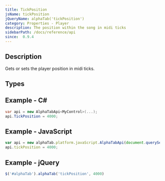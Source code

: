 ```yaml
---
title: TickPosition
jsName: tickPosition
jQueryName: alphaTab('tickPosition')
category: Properties - Player
description: The position within the song in midi ticks
sidebarPath: /docs/reference/api
since:  0.9.4
---
```



## Description
Gets or sets the player position in midi ticks. 

## Types

<TypeTable>
    <TypeRow type="all" name="int" />
</TypeTable>

## Example - C#

```csharp
var api = new AlphaTabApi<MyControl>(...);
api.TickPosition = 4000;
```

## Example - JavaScript

```js
var api = new alphaTab.platform.javaScript.AlphaTabApi(document.querySelector('#alphaTab'));
api.tickPosition = 4000;
```

## Example - jQuery

```js
$('#alphaTab').alphaTab('tickPosition', 4000)
```